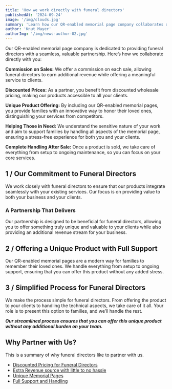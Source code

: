```yaml
---
title: 'How we work directly with funeral directors'
publishedAt: '2024-09-24'
image: '/img/clouds.jpg'
summary: 'Learn how our QR-enabled memorial page company collaborates directly with funeral directors'
author: 'Knut Mayer'
authorImg: '/img/news-author-02.jpg'
---
```


Our QR-enabled memorial page company is dedicated to providing funeral directors with a seamless, valuable partnership. Here’s how we collaborate directly with you:

**Commission on Sales:** We offer a commission on each sale, allowing funeral directors to earn additional revenue while offering a meaningful service to clients.

**Discounted Prices:** As a partner, you benefit from discounted wholesale pricing, making our products accessible to all your clients.

**Unique Product Offering:** By including our QR-enabled memorial pages, you provide families with an innovative way to honor their loved ones, distinguishing your services from competitors.

**Helping Those in Need:** We understand the sensitive nature of your work and aim to support families by handling all aspects of the memorial page, ensuring a stress-free experience for both you and your clients.

**Complete Handling After Sale:** Once a product is sold, we take care of everything from setup to ongoing maintenance, so you can focus on your core services.

<Separator />

## 1 / Our Commitment to Funeral Directors

We work closely with funeral directors to ensure that our products integrate seamlessly with your existing services. Our focus is on providing value to both your business and your clients.

### A Partnership That Delivers

Our partnership is designed to be beneficial for funeral directors, allowing you to offer something truly unique and valuable to your clients while also providing an additional revenue stream for your business.

<Separator />

## 2 / Offering a Unique Product with Full Support

Our QR-enabled memorial pages are a modern way for families to remember their loved ones. We handle everything from setup to ongoing support, ensuring that you can offer this product without any added stress.

<Separator />

## 3 / Simplified Process for Funeral Directors

We make the process simple for funeral directors. From offering the product to your clients to handling the technical aspects, we take care of it all. Your role is to present this option to families, and we’ll handle the rest.

**_Our streamlined process ensures that you can offer this unique product without any additional burden on your team._**

<Separator />

## Why Partner with Us?

This is a summary of why funeral directors like to partner with us.

*   [Discounted Pricing for Funeral Directors](#0)
*   [Extra Revenue source with little to no hassle](#0)
*   [Unique Memorial Pages](#0)
*   [Full Support and Handling](#0)
